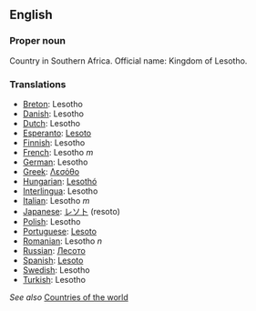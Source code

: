 ==English==

===Proper noun===

Country in Southern Africa. Official name: Kingdom of Lesotho.

===Translations===

*[[Breton]]: Lesotho
*[[Danish]]: Lesotho
*[[Dutch]]: Lesotho
*[[Esperanto]]: [[Lesoto]]
*[[Finnish]]: Lesotho
*[[French]]: Lesotho ''m''
*[[German]]: Lesotho
*[[Greek]]: [[Λεσόθο]]
*[[Hungarian]]: [[Lesothó]]
*[[Interlingua]]: Lesotho
*[[Italian]]: Lesotho ''m''
*[[Japanese]]: [[レソト]] (resoto)
*[[Polish]]: Lesotho
*[[Portuguese]]: [[Lesoto]]
*[[Romanian]]: Lesotho ''n''
*[[Russian]]: [[Лесото]]
*[[Spanish]]: [[Lesoto]]
*[[Swedish]]: Lesotho
*[[Turkish]]: Lesotho

''See also'' [[Countries of the world]]